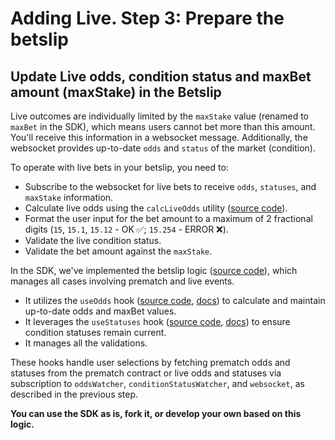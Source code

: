 
# Adding Live. Step 3: Prepare the betslip

## Update Live **odds**, **condition status** and **maxBet** amount (maxStake) in the Betslip

Live outcomes are individually limited by the `maxStake` value (renamed to `maxBet` in the SDK), which means users cannot bet more than this amount.
You'll receive this information in a websocket message. Additionally, the websocket provides up-to-date `odds` and `status` of the market (condition).

To operate with live bets in your betslip, you need to:
- Subscribe to the websocket for live bets to receive `odds`, `statuses`, and `maxStake` information.
- Calculate live odds using the `calcLiveOdds` utility ([source code](https://github.com/Azuro-protocol/sdk/blob/v3.1.0/src/utils/calcOdds.ts#L94)).
- Format the user input for the bet amount to a maximum of 2 fractional digits (`15`, `15.1`, `15.12` - OK ✅; `15.254` - ERROR ❌).
- Validate the live condition status.
- Validate the bet amount against the `maxStake`.

In the SDK, we've implemented the betslip logic ([source code](https://github.com/Azuro-protocol/sdk/blob/v3.1.0/src/contexts/betslip.tsx#L93-L94)),
which manages all cases involving prematch and live events.

- It utilizes the `useOdds` hook ([source code](https://github.com/Azuro-protocol/sdk/blob/v3.1.0/src/hooks/useOdds.ts), [docs](/hub/apps/sdk/watch-hooks/useOdds))
to calculate and maintain up-to-date odds and maxBet values.
- It leverages the `useStatuses` hook ([source code](https://github.com/Azuro-protocol/sdk/blob/v3.1.0/src/hooks/useOdds.ts), [docs](/hub/apps/sdk/watch-hooks/useSelection))
to ensure condition statuses remain current.
- It manages all the validations.

These hooks handle user selections by fetching prematch odds and statuses from the prematch contract
or live odds and statuses via subscription to `oddsWatcher`, `conditionStatusWatcher`, and `websocket`,
as described in the previous step.

**You can use the SDK as is, fork it, or develop your own based on this logic.**
